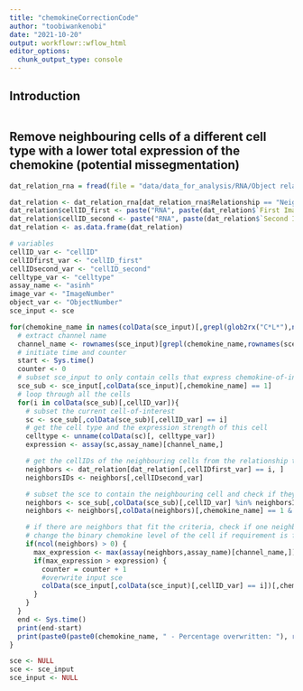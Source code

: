 ```yaml
---
title: "chemokineCorrectionCode"
author: "toobiwankenobi"
date: "2021-10-20"
output: workflowr::wflow_html
editor_options:
  chunk_output_type: console
---
```


## Introduction

```r

```

## Remove neighbouring cells of a different cell type with a lower total expression of the chemokine (potential missegmentation)

```r
dat_relation_rna = fread(file = "data/data_for_analysis/RNA/Object relationships.csv",stringsAsFactors = FALSE)

dat_relation <- dat_relation_rna[dat_relation_rna$Relationship == "Neighbors",]
dat_relation$cellID_first <- paste("RNA", paste(dat_relation$`First Image Number`, dat_relation$`First Object Number`, sep = "_"), sep = "_")
dat_relation$cellID_second <- paste("RNA", paste(dat_relation$`Second Image Number`, dat_relation$`Second Object Number`, sep = "_"), sep = "_")
dat_relation <- as.data.frame(dat_relation)

# variables
cellID_var <- "cellID"
cellIDfirst_var <- "cellID_first"
cellIDsecond_var <- "cellID_second"
celltype_var <- "celltype"
assay_name <- "asinh"
image_var <- "ImageNumber"
object_var <- "ObjectNumber"
sce_input <- sce

for(chemokine_name in names(colData(sce_input)[,grepl(glob2rx("C*L*"),names(colData(sce_input)))])){
  # extract channel name
  channel_name <- rownames(sce_input)[grepl(chemokine_name,rownames(sce_input))]
  # initiate time and counter
  start <- Sys.time()
  counter <- 0
  # subset sce_input to only contain cells that express chemokine-of-interest
  sce_sub <- sce_input[,colData(sce_input)[,chemokine_name] == 1]
  # loop through all the cells
  for(i in colData(sce_sub)[,cellID_var]){
    # subset the current cell-of-interest
    sc <- sce_sub[,colData(sce_sub)[,cellID_var] == i]
    # get the cell type and the expression strength of this cell
    celltype <- unname(colData(sc)[, celltype_var])
    expression <- assay(sc,assay_name)[channel_name,]

    # get the cellIDs of the neighbouring cells from the relationship table
    neighbors <- dat_relation[dat_relation[,cellIDfirst_var] == i, ]
    neighborsIDs <- neighbors[,cellIDsecond_var]

    # subset the sce to contain the neighbouring cell and check if they produce the same chemokine but are assigned a differnt cell type
    neighbors <- sce_sub[,colData(sce_sub)[,cellID_var] %in% neighborsIDs]
    neighbors <- neighbors[,colData(neighbors)[,chemokine_name] == 1 & colData(neighbors)[,celltype_var] != celltype]

    # if there are neighbors that fit the criteria, check if one neighbors has a higher expression strenght than the current cell
    # change the binary chemokine level of the cell if requirement is fulfilled
    if(ncol(neighbors) > 0) {
      max_expression <- max(assay(neighbors,assay_name)[channel_name,])
      if(max_expression > expression) {
        counter = counter + 1
        #overwrite input sce
        colData(sce_input[,colData(sce_input)[,cellID_var] == i])[,chemokine_name] <- 0
      }
    }
  }
  end <- Sys.time()
  print(end-start)
  print(paste0(paste0(chemokine_name, " - Percentage overwritten: "), round(counter/ncol(sce_sub)*100,2)))
}

sce <- NULL
sce <- sce_input
sce_input <- NULL
```
